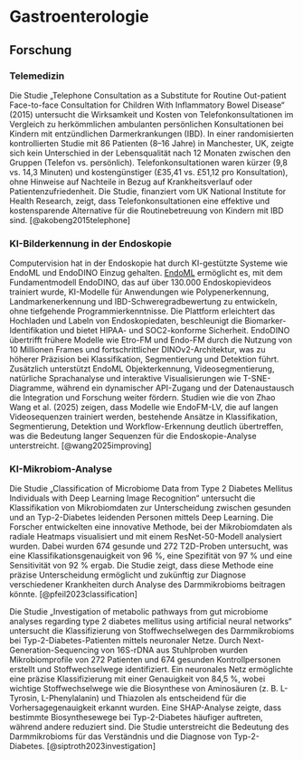 # Gastroenterologie 

## Forschung 

### Telemedizin

Die Studie „Telephone Consultation as a Substitute for Routine Out-patient Face-to-face Consultation for Children With Inflammatory Bowel Disease“ (2015) untersucht die Wirksamkeit und Kosten von Telefonkonsultationen im Vergleich zu herkömmlichen ambulanten persönlichen Konsultationen bei Kindern mit entzündlichen Darmerkrankungen (IBD). In einer randomisierten kontrollierten Studie mit 86 Patienten (8–16 Jahre) in Manchester, UK, zeigte sich kein Unterschied in der Lebensqualität nach 12 Monaten zwischen den Gruppen (Telefon vs. persönlich). Telefonkonsultationen waren kürzer (9,8 vs. 14,3 Minuten) und kostengünstiger (£35,41 vs. £51,12 pro Konsultation), ohne Hinweise auf Nachteile in Bezug auf Krankheitsverlauf oder Patientenzufriedenheit. Die Studie, finanziert vom UK National Institute for Health Research, zeigt, dass Telefonkonsultationen eine effektive und kostensparende Alternative für die Routinebetreuung von Kindern mit IBD sind. [@akobeng2015telephone]

### KI-Bilderkennung in der Endoskopie

Computervision hat in der Endoskopie hat durch KI-gestützte Systeme wie EndoML und EndoDINO Einzug gehalten. [EndoML](https://www.endoml.ai/) ermöglicht es, mit dem Fundamentmodell EndoDINO, das auf über 130.000 Endoskopievideos trainiert wurde, KI-Modelle für Anwendungen wie Polypenerkennung, Landmarkenerkennung und IBD-Schweregradbewertung zu entwickeln, ohne tiefgehende Programmierkenntnisse. Die Plattform erleichtert das Hochladen und Labeln von Endoskopiedaten, beschleunigt die Biomarker-Identifikation und bietet HIPAA- und SOC2-konforme Sicherheit. EndoDINO übertrifft frühere Modelle wie Etro-FM und Endo-FM durch die Nutzung von 10 Millionen Frames und fortschrittlicher DINOv2-Architektur, was zu höherer Präzision bei Klassifikation, Segmentierung und Detektion führt. Zusätzlich unterstützt EndoML Objekterkennung, Videosegmentierung, natürliche Sprachanalyse und interaktive Visualisierungen wie T-SNE-Diagramme, während ein dynamischer API-Zugang und der Datenaustausch die Integration und Forschung weiter fördern. Studien wie die von Zhao Wang et al. (2025) zeigen, dass Modelle wie EndoFM-LV, die auf langen Videosequenzen trainiert werden, bestehende Ansätze in Klassifikation, Segmentierung, Detektion und Workflow-Erkennung deutlich übertreffen, was die Bedeutung langer Sequenzen für die Endoskopie-Analyse unterstreicht. [@wang2025improving]

### KI-Mikrobiom-Analyse 

Die Studie „Classification of Microbiome Data from Type 2 Diabetes Mellitus Individuals with Deep Learning Image Recognition“ untersucht die Klassifikation von Mikrobiomdaten zur Unterscheidung zwischen gesunden und an Typ-2-Diabetes leidenden Personen mittels Deep Learning. Die Forscher entwickelten eine innovative Methode, bei der Mikrobiomdaten als radiale Heatmaps visualisiert und mit einem ResNet-50-Modell analysiert wurden. Dabei wurden 674 gesunde und 272 T2D-Proben untersucht, was eine Klassifikationsgenauigkeit von 96 %, eine Spezifität von 97 % und eine Sensitivität von 92 % ergab. Die Studie zeigt, dass diese Methode eine präzise Unterscheidung ermöglicht und zukünftig zur Diagnose verschiedener Krankheiten durch Analyse des Darmmikrobioms beitragen könnte. [@pfeil2023classification]

Die Studie „Investigation of metabolic pathways from gut microbiome analyses regarding type 2 diabetes mellitus using artificial neural networks“ untersucht die Klassifizierung von Stoffwechselwegen des Darmmikrobioms bei Typ-2-Diabetes-Patienten mittels neuronaler Netze. Durch Next-Generation-Sequencing von 16S-rDNA aus Stuhlproben wurden Mikrobiomprofile von 272 Patienten und 674 gesunden Kontrollpersonen erstellt und Stoffwechselwege identifiziert. Ein neuronales Netz ermöglichte eine präzise Klassifizierung mit einer Genauigkeit von 84,5 %, wobei wichtige Stoffwechselwege wie die Biosynthese von Aminosäuren (z. B. L-Tyrosin, L-Phenylalanin) und Thiazolen als entscheidend für die Vorhersagegenauigkeit erkannt wurden. Eine SHAP-Analyse zeigte, dass bestimmte Biosynthesewege bei Typ-2-Diabetes häufiger auftreten, während andere reduziert sind. Die Studie unterstreicht die Bedeutung des Darmmikrobioms für das Verständnis und die Diagnose von Typ-2-Diabetes. [@siptroth2023investigation]


